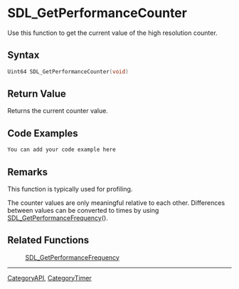 
= SDL_GetPerformanceCounter =
Use this function to get the current value of the high resolution counter.


== Syntax ==
<syntaxhighlight lang='c++'>
Uint64 SDL_GetPerformanceCounter(void)
</syntaxhighlight>

== Return Value ==
Returns the current counter value.

== Code Examples ==
<syntaxhighlight lang='c++'>
You can add your code example here
</syntaxhighlight>

== Remarks ==
This function is typically used for profiling.  

The counter values are only meaningful relative to each other.  Differences between values can be converted to times by using [[SDL_GetPerformanceFrequency]]().

== Related Functions ==
:[[SDL_GetPerformanceFrequency]]

----
[[CategoryAPI]], [[CategoryTimer]]
